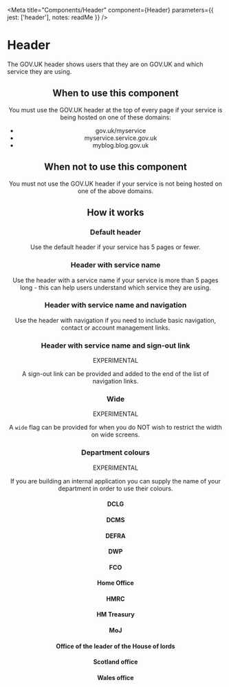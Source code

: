 
<Meta
  title="Components/Header"
  component={Header}
  parameters={{
    jest: ['header'],
    notes: readMe
  }}
/>

# Header

The GOV.UK header shows users that they are on GOV.UK and which service they are using.

<Preview withToolbar>
  <Story name="Header">
    <Header
      className={text('className')}
      department={text('department')}
      id={text('id')}
      logoHref={text('logoHref')}
      navigation={object([
        { href: '#one', text: 'One', active: true },
        { href: '#two', text: 'Two' },
        { href: '#three', text: 'Three' },
        { href: '#four', text: 'Four' }
      ])}
      signOutHref={text('signOutHref')}
      signOutText={text('signOutText')}
      title={text('title')}
      titleHref={text('titleHref', '#my-service')}
      wide={boolean('wide')}
    />
  </Story>
</Preview>

<Props of={Header} />


## When to use this component

You must use the GOV.UK header at the top of every page if your service is being hosted on one of these domains:

- gov.uk/myservice
- myservice.service.gov.uk
- myblog.blog.gov.uk


## When not to use this component

You must not use the GOV.UK header if your service is not being hosted on one of the above domains.


## How it works
### Default header

Use the default header if your service has 5 pages or fewer.

<Preview>
  <Story name="Standard">
    <Header />
  </Story>
</Preview>


### Header with service name

Use the header with a service name if your service is more than 5 pages long - this can help users understand which service they are using.

<Preview>
  <Story name="Title">
    <Header
      title="Service name"
      titleHref="#"
    />
  </Story>
</Preview>


### Header with service name and navigation

Use the header with navigation if you need to include basic navigation, contact or account management links.

<Preview>
  <Story name="Navigation">
    <Header
      navigation={[
        { href: '#1', text: 'Navigation item 1', active: true },
        { href: '#2', text: 'Navigation item 2' },
        { href: '#3', text: 'Navigation item 3' },
        { href: '#4', text: 'Navigation item 4' }
      ]}
      title="Service name"
      titleHref="#"
    />
  </Story>
</Preview>


### Header with service name and sign-out link

EXPERIMENTAL

A sign-out link can be provided and added to the end of the list of navigation links.

<Preview>
  <Story name="Sign out">
    <Header
      signOutHref="#sign-out"
      title="My service"
      titleHref="#my-service"
    />
  </Story>
</Preview>


### Wide

EXPERIMENTAL

A `wide` flag can be provided for when you do NOT wish to restrict the width on wide screens.

<Preview>
  <Story name="Wide">
    <Header
      wide
    />
  </Story>
</Preview>


### Department colours

EXPERIMENTAL

If you are building an internal application you can supply the name of your department in order to use their colours.


#### DCLG

<Preview>
  <Story name="DCLG">
    <Header
      department="department-for-communities-and-local-government"
    />
  </Story>
</Preview>


#### DCMS

<Preview>
  <Story name="DCMS">
    <Header
      department="department-for-culture-media-sport"
    />
  </Story>
</Preview>


#### DEFRA

<Preview>
  <Story name="DEFRA">
    <Header
      department="department-for-environment-food-rural-affairs"
    />
  </Story>
</Preview>


#### DWP

<Preview>
  <Story name="DWP">
    <Header
      department="department-for-work-pensions"
    />
  </Story>
</Preview>


#### FCO

<Preview>
  <Story name="FCO">
    <Header
      department="foreign-commonwealth-office"
    />
  </Story>
</Preview>


#### Home Office

<Preview>
  <Story name="Home Office">
    <Header
      department="home-office"
    />
  </Story>
</Preview>


#### HMRC

<Preview>
  <Story name="HMRC">
    <Header
      department="hm-revenue-customs"
    />
  </Story>
</Preview>


#### HM Treasury

<Preview>
  <Story name="HM treasury">
    <Header
      department="hm-treasury"
    />
  </Story>
</Preview>


#### MoJ

<Preview>
  <Story name="MoJ">
    <Header
      department="ministry-of-justice"
    />
  </Story>
</Preview>


#### Office of the leader of the House of lords

<Preview>
  <Story name="Office of the leader of the House of lords">
    <Header
      department="office-of-the-leader-of-the-house-of-lords"
    />
  </Story>
</Preview>


#### Scotland office

<Preview>
  <Story name="Scotland office">
    <Header
      department="scotland-office"
    />
  </Story>
</Preview>


#### Wales office

<Preview>
  <Story name="Wales office">
    <Header
      department="wales-office"
    />
  </Story>
</Preview>